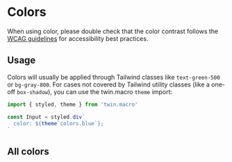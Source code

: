 <!-- Colors.stories.mdx-->


<Meta title="Foundations/Colors" />

# Colors

When using color, please double check that the color contrast follows the [WCAG guidelines](https://developer.mozilla.org/en-US/docs/Web/Accessibility/Understanding_WCAG/Perceivable/Color_contrast) for accessibility best practices.

## Usage

Colors will usually be applied through Tailwind classes like `text-green-500` or `bg-gray-800`. For cases not covered by Tailwind utility classes (like a one-off `box-shadow`), you can use the twin.macro `theme` import:

```js
import { styled, theme } from 'twin.macro'

const Input = styled.div`
  color: ${theme`colors.blue`};
`
```

## All colors

<AllColors />
